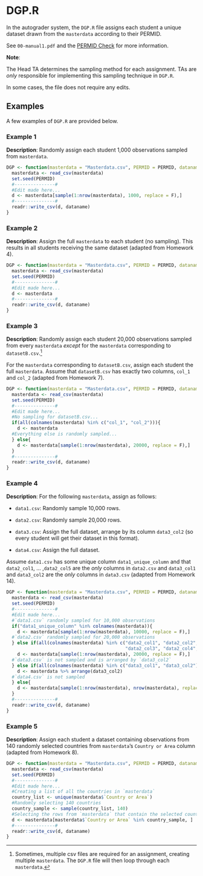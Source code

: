 # DGP.R {#DGP.R}

In the autograder system, the `DGP.R` file assigns each student a unique dataset drawn from the `masterdata` according to their PERMID. 

See `00-manual1.pdf` and the [PERMID Check](#PERMID-Check) for more information.

:::: {.infobox .note data-latex="{bell_note}"}

**Note**: 

The Head TA determines the sampling method for each assignment. TAs are *only* responsible for implementing this sampling technique in `DGP.R`. 

In some cases, the file does not require any edits.  

::::

## Examples 

A few examples of `DGP.R` are provided below.

### Example 1 {-}

**Description**: Randomly assign each student 1,000 observations sampled from `masterdata`. 

```r

DGP <- function(masterdata = "Masterdata.csv", PERMID = PERMID, dataname = dataname){
  masterdata <- read_csv(masterdata)
  set.seed(PERMID)
  #---------------#
  #Edit made here... 
  d <- masterdata[sample(1:nrow(masterdata), 1000, replace = F),]
  #---------------#
  readr::write_csv(d, dataname)
}
```

### Example 2 {-}

**Description**: Assign the full `masterdata` to each student (no sampling). This results in all students receiving the same dataset (adapted from Homework 4). 

```r

DGP <- function(masterdata = "Masterdata.csv", PERMID = PERMID, dataname = dataname){
  masterdata <- read_csv(masterdata)
  set.seed(PERMID)
  #---------------#
  #Edit made here... 
  d <- masterdata
  #---------------#
  readr::write_csv(d, dataname)
}
```

### Example 3 {-}

**Description**: Randomly assign each student 20,000 observations sampled from every `masterdata` *except* for the `masterdata` corresponding to `datasetB.csv`.[^6]

For the `masterdata` corresponding to `datasetB.csv`, assign each student the full `masterdata`. Assume that `datasetB.csv` has exactly two columns, `col_1` and `col_2` (adapted from Homework 7). 

[^6]: Sometimes, multiple csv files are required for an assignment, creating multiple `masterdata`. The `DGP.R` file will then loop through each `masterdata`. 

```r

DGP <- function(masterdata = "Masterdata.csv", PERMID = PERMID, dataname = dataname){
  masterdata <- read_csv(masterdata)
  set.seed(PERMID)
  #---------------#
  #Edit made here... 
  #No sampling for datasetB.csv... 
  if(all(colnames(masterdata) %in% c("col_1", "col_2"))){
    d <- masterdata
  #Everything else is randomly sampled...
  } else{
    d <- masterdata[sample(1:nrow(masterdata), 20000, replace = F),]
  }
  #---------------#
  readr::write_csv(d, dataname)
}
```
 
### Example 4 {-}

**Description**: For the following `masterdata`, assign as follows:

-   `data1.csv`: Randomly sample 10,000 rows.

-   `data2.csv`: Randomly sample 20,000 rows.

-   `data3.csv`: Assign the full dataset, arrange by its column `data3_col2` (so every student will get their dataset in this format).

-   `data4.csv`: Assign the full dataset.  

Assume `data1.csv` has some unique column `data1_unique_column` and that `data2_col1`, ... ,`data2_col5` are the *only* columns in `data2.csv` and `data3_col1` and `data3_col2` are the *only* columns in `data3.csv` (adapted from Homework 14).  

```r

DGP <- function(masterdata = "Masterdata.csv", PERMID = PERMID, dataname = dataname){
  masterdata <- read_csv(masterdata)
  set.seed(PERMID)
  #---------------#
  #Edit made here... 
  #`data1.csv` randomly sampled for 10,000 observations 
  if("data1_unique_column" %in% colnames(masterdata)){
    d <- masterdata[sample(1:nrow(masterdata), 10000, replace = F),]
  #`data2.csv` randomly sampled for 20,000 observations 
  } else if(all(colnames(masterdata) %in% c("data2_col1", "data2_col2", 
                                            "data2_col3", "data2_col4", "data2_col5"))){ 
    d <- masterdata[sample(1:nrow(masterdata), 20000, replace = F),]
  #`data3.csv` is not sampled and is arranged by `data3_col2`
  } else if(all(colnames(masterdata) %in% c("data3_col1", "data3_col2"))){
    d <- masterdata %>% arrange(data3_col2)
  #`data4.csv` is not sampled
  } else{
    d <- masterdata[sample(1:nrow(masterdata), nrow(masterdata), replace = F),]
  }
  #---------------#
  readr::write_csv(d, dataname)
}
```

### Example 5 {-}

**Description**: Assign each student a dataset containing observations from 140 randomly selected countries from `masterdata`'s `Country or Area` column (adapted from Homework 8). 

```r

DGP <- function(masterdata = "Masterdata.csv", PERMID = PERMID, dataname = dataname){
  masterdata <- read_csv(masterdata)
  set.seed(PERMID)
  #---------------#
  #Edit made here... 
  #Creating a list of all the countries in `masterdata`
  country_list <- unique(masterdata$`Country or Area`)
  #Randomly selecting 140 countries
  country_sample <- sample(country_list, 140)
  #Selecting the rows from `masterdata` that contain the selected countries
  d <- masterdata[masterdata$`Country or Area` %in% country_sample, ]
  #---------------#
  readr::write_csv(d, dataname)
}
```
